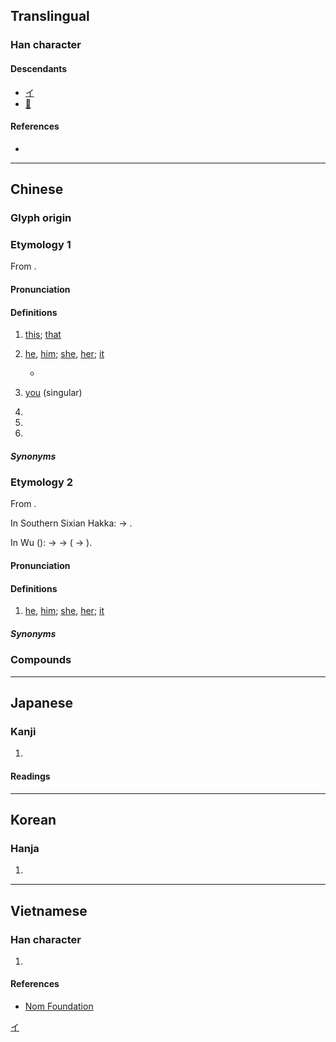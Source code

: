 {{character info/new}}
==Translingual==

===Han character===
{{Han char|rn=9|rad=人|as=04|sn=6|four=27257|canj=OSK|ids=⿰亻尹}}

====Descendants====
* [[イ]]
* [[𛀇]]

====References====
* {{Han ref|kx=0095.150|dkj=00432|dj=0202.010|hdz=10126.090|uh=4F0A|ud=20234|bh=A5EC|bd=42476}}

[[Category:Han characters from which katakana were derived|イ]]

----

==Chinese==

===Glyph origin===
{{Han etym}}

===Etymology 1===
{{zh-forms|alt=𠁼}}
From {{inh|zh|sit-pro|*(h)i ~ *(h)aj||this; here}}.

====Pronunciation====
{{zh-pron
|m=yī
|c=ji1
|h=pfs=yî
|md=ĭ
|mn=ml,tp,kh,tn,lk,sx,yl,mg,hc,tc,jj,ph:i/km:ī
|mn-t=i1
|w=1i
|mc=y
|oc=y
|cat=pron,pn
}}

====Definitions====
{{zh-hanzi}}

# {{lb|zh|literary}} [[this]]; [[that]]
# {{lb|zh|literary|or|coastal|_|Min}} [[he]], [[him]]; [[she]], [[her]]; [[it]]
#: {{zh-x|我 無 共 伊 講。|I didn't tell '''him'''.|MN}}
#* {{zh-x|伊 伏 在 地上；車夫 便 也 立 住 腳。|'''She''' laid prostrate on the ground; the coachman also had halted.|ref='''1919''' December 1, {{w2|zh|魯迅}} ({{w|Lu Xun}}), {{w2|zh|pref=《|一件小事|suf=》}}}}
# {{lb|zh|literary}} [[you]] (singular)
# {{surname|lang=zh}}
# {{zh-short|伊拉克|Iraq}}
# {{zh-short|伊朗|Iran}}

=====Synonyms=====
{{zh-dial|他}}

===Etymology 2===
{{zh-forms|alt=佢,渠,夷-Wu}}
From {{ltc-l|渠|he; she; it}}.

In Southern Sixian Hakka: {{IPAchar|/ki/}} → {{IPAchar|/i/}}.

In Wu ({{zh-ref|You, 1995}}): {{IPAchar|/ɡ-/}} → {{IPAchar|/dʑ-/}} → {{IPAchar|/ɦ-/}} ( → {{IPAchar|/ʔ-/}}).

====Pronunciation====
{{zh-pron
|h=pfs=s:yì
|w=3hhi
|cat=pron
}}

====Definitions====
{{zh-hanzi}}

# {{lb|zh|Southern Sixian|_|Hakka|Wu}} [[he]], [[him]]; [[she]], [[her]]; [[it]]
#: {{zh-x|儂 來 尋 我 兒子，伊 正好 勿 辣海，對勿起。|I am sorry that you come to see my son, but '''he''' is not present now|SH}}

=====Synonyms=====
{{zh-dial|他}}

===Compounds===
{{zh-der|fold=1|下車伊始|伊于胡底|伊人|伊優|伊兒汗國|伊凡第三|伊凡第四|伊凡諾夫|伊利亞德|伊利湖|伊利諾州|伊吾|伊呂|伊周|伊哩烏蘆|伊士曼|伊多語|伊始|伊寧縣|伊川|伊底帕斯|伊府麵|伊拉克|伊斯坦堡|伊斯巴罕|伊斯特島|伊斯蘭教|伊昔|伊朗|伊朗高原|伊比鳩魯|伊水|伊洛|伊犁|伊犁條約|伊犁河|伊犁縱谷|伊犁馬|伊瑪目|伊甸園|伊留申|伊秉綬|伊科戰爭|伊索|伊索寓言|伊羅斯|伊耆氏|伊蒲饌|伊藤博文|伊蘭|伊蚊|伊豆半島|伊里布|伊闕佛龕|伊闕山|伊鬱|佛洛伊德|兩伊戰爭|匪朝伊夕|吾伊|木乃伊|洛伊盆地|特洛伊城|秋水伊人|自詒伊戚|自貽伊戚|薩伊|蘇伊士|鬱伊}}

----

==Japanese==

===Kanji===
{{ja-kanji|grade=|rs=人04}}

# {{defn|lang=ja|sort=人04}}

====Readings====
{{ja-readings
|goon=い
|kanon=い
|kun=これ-, かれ-, ただ-
}}

----

==Korean==

===Hanja===
{{ko-hanja|hangeul=이|mr=yi}}

# {{defn|lang=ko|sort=人04}}

----

==Vietnamese==

===Han character===
{{vi-hantu|[[y]], [[i]]|rs=人04}}

# {{defn|lang=vi|sort=人04}}

====References====
* [http://nomfoundation.org/common/nom_details.php?codepoint=4f0a Nom Foundation]